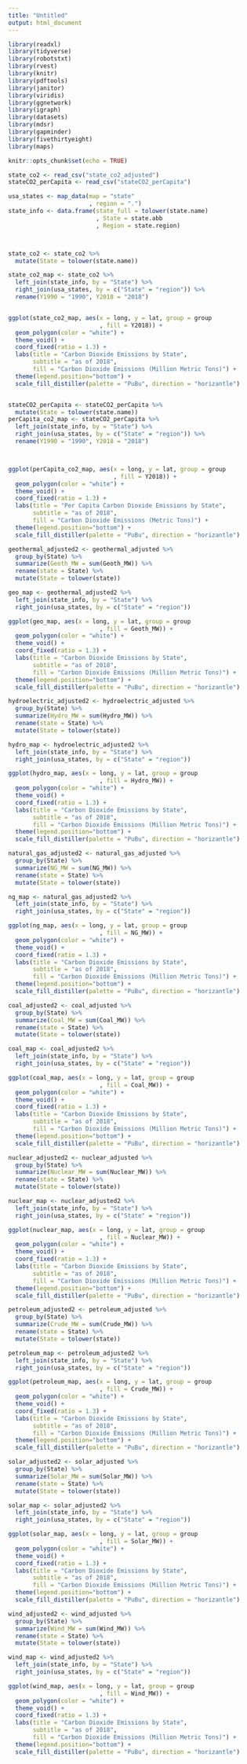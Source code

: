 ```yaml
---
title: "Untitled"
output: html_document
---
```


```r
library(readxl)
library(tidyverse)
library(robotstxt)
library(rvest)
library(knitr)
library(pdftools)
library(janitor)
library(viridis)
library(ggnetwork)
library(igraph)
library(datasets)
library(mdsr)
library(gapminder)
library(fivethirtyeight)
library(maps)

knitr::opts_chunk$set(echo = TRUE)
```

```r
state_co2 <- read_csv("state_co2_adjusted")
stateCO2_perCapita <- read_csv("stateCO2_perCapita")

usa_states <- map_data(map = "state"
                       , region = ".")
state_info <- data.frame(state_full = tolower(state.name)
                         , State = state.abb
                         , Region = state.region)



state_co2 <- state_co2 %>%
  mutate(State = tolower(state.name))

state_co2_map <- state_co2 %>%
  left_join(state_info, by = "State") %>%
  right_join(usa_states, by = c("State" = "region")) %>%
  rename(Y1990 = "1990", Y2018 = "2018") 


ggplot(state_co2_map, aes(x = long, y = lat, group = group
                          , fill = Y2018)) +
  geom_polygon(color = "white") +
  theme_void() +
  coord_fixed(ratio = 1.3) +
  labs(title = "Carbon Dioxide Emissions by State", 
       subtitle = "as of 2018",
       fill = "Carbon Dioxide Emissions (Million Metric Tons)") +
  theme(legend.position="bottom") +
  scale_fill_distiller(palette = "PuBu", direction = "horizantle")


stateCO2_perCapita <- stateCO2_perCapita %>%
  mutate(State = tolower(state.name))
perCapita_co2_map <- stateCO2_perCapita %>%
  left_join(state_info, by = "State") %>%
  right_join(usa_states, by = c("State" = "region")) %>%
  rename(Y1990 = "1990", Y2018 = "2018") 



ggplot(perCapita_co2_map, aes(x = long, y = lat, group = group
                              , fill = Y2018)) +
  geom_polygon(color = "white") +
  theme_void() +
  coord_fixed(ratio = 1.3) +
  labs(title = "Per Capita Carbon Dioxide Emissions by State",
       subtitle = "as of 2018",
       fill = "Carbon Dioxide Emissions (Metric Tons)") +
  theme(legend.position="bottom") +
  scale_fill_distiller(palette = "PuBu", direction = "horizantle")
```






```r
geothermal_adjusted2 <- geothermal_adjusted %>%
  group_by(State) %>%
  summarize(Geoth_MW = sum(Geoth_MW)) %>%
  rename(state = State) %>%
  mutate(State = tolower(state))

geo_map <- geothermal_adjusted2 %>%
  left_join(state_info, by = "State") %>%
  right_join(usa_states, by = c("State" = "region"))

ggplot(geo_map, aes(x = long, y = lat, group = group
                          , fill = Geoth_MW)) +
  geom_polygon(color = "white") +
  theme_void() +
  coord_fixed(ratio = 1.3) +
  labs(title = "Carbon Dioxide Emissions by State", 
       subtitle = "as of 2018",
       fill = "Carbon Dioxide Emissions (Million Metric Tons)") +
  theme(legend.position="bottom") +
  scale_fill_distiller(palette = "PuBu", direction = "horizantle")
```


```r
hydroelectric_adjusted2 <- hydroelectric_adjusted %>%
  group_by(State) %>%
  summarize(Hydro_MW = sum(Hydro_MW)) %>%
  rename(state = State) %>%
  mutate(State = tolower(state))

hydro_map <- hydroelectric_adjusted2 %>%
  left_join(state_info, by = "State") %>%
  right_join(usa_states, by = c("State" = "region"))

ggplot(hydro_map, aes(x = long, y = lat, group = group
                          , fill = Hydro_MW)) +
  geom_polygon(color = "white") +
  theme_void() +
  coord_fixed(ratio = 1.3) +
  labs(title = "Carbon Dioxide Emissions by State", 
       subtitle = "as of 2018",
       fill = "Carbon Dioxide Emissions (Million Metric Tons)") +
  theme(legend.position="bottom") +
  scale_fill_distiller(palette = "PuBu", direction = "horizantle")
```




```r
natural_gas_adjusted2 <- natural_gas_adjusted %>%
  group_by(State) %>%
  summarize(NG_MW = sum(NG_MW)) %>%
  rename(state = State) %>%
  mutate(State = tolower(state))

ng_map <- natural_gas_adjusted2 %>%
  left_join(state_info, by = "State") %>%
  right_join(usa_states, by = c("State" = "region"))

ggplot(ng_map, aes(x = long, y = lat, group = group
                          , fill = NG_MW)) +
  geom_polygon(color = "white") +
  theme_void() +
  coord_fixed(ratio = 1.3) +
  labs(title = "Carbon Dioxide Emissions by State", 
       subtitle = "as of 2018",
       fill = "Carbon Dioxide Emissions (Million Metric Tons)") +
  theme(legend.position="bottom") +
  scale_fill_distiller(palette = "PuBu", direction = "horizantle")
```





```r
coal_adjusted2 <- coal_adjusted %>%
  group_by(State) %>%
  summarize(Coal_MW = sum(Coal_MW)) %>%
  rename(state = State) %>%
  mutate(State = tolower(state))

coal_map <- coal_adjusted2 %>%
  left_join(state_info, by = "State") %>%
  right_join(usa_states, by = c("State" = "region"))

ggplot(coal_map, aes(x = long, y = lat, group = group
                          , fill = Coal_MW)) +
  geom_polygon(color = "white") +
  theme_void() +
  coord_fixed(ratio = 1.3) +
  labs(title = "Carbon Dioxide Emissions by State", 
       subtitle = "as of 2018",
       fill = "Carbon Dioxide Emissions (Million Metric Tons)") +
  theme(legend.position="bottom") +
  scale_fill_distiller(palette = "PuBu", direction = "horizantle")
```



```r
nuclear_adjusted2 <- nuclear_adjusted %>%
  group_by(State) %>%
  summarize(Nuclear_MW = sum(Nuclear_MW)) %>%
  rename(state = State) %>%
  mutate(State = tolower(state))

nuclear_map <- nuclear_adjusted2 %>%
  left_join(state_info, by = "State") %>%
  right_join(usa_states, by = c("State" = "region"))

ggplot(nuclear_map, aes(x = long, y = lat, group = group
                          , fill = Nuclear_MW)) +
  geom_polygon(color = "white") +
  theme_void() +
  coord_fixed(ratio = 1.3) +
  labs(title = "Carbon Dioxide Emissions by State", 
       subtitle = "as of 2018",
       fill = "Carbon Dioxide Emissions (Million Metric Tons)") +
  theme(legend.position="bottom") +
  scale_fill_distiller(palette = "PuBu", direction = "horizantle")
```
```r
petroleum_adjusted2 <- petroleum_adjusted %>%
  group_by(State) %>%
  summarize(Crude_MW = sum(Crude_MW)) %>%
  rename(state = State) %>%
  mutate(State = tolower(state))

petroleum_map <- petroleum_adjusted2 %>%
  left_join(state_info, by = "State") %>%
  right_join(usa_states, by = c("State" = "region"))

ggplot(petroleum_map, aes(x = long, y = lat, group = group
                          , fill = Crude_MW)) +
  geom_polygon(color = "white") +
  theme_void() +
  coord_fixed(ratio = 1.3) +
  labs(title = "Carbon Dioxide Emissions by State", 
       subtitle = "as of 2018",
       fill = "Carbon Dioxide Emissions (Million Metric Tons)") +
  theme(legend.position="bottom") +
  scale_fill_distiller(palette = "PuBu", direction = "horizantle")
```

```r
solar_adjusted2 <- solar_adjusted %>%
  group_by(State) %>%
  summarize(Solar_MW = sum(Solar_MW)) %>%
  rename(state = State) %>%
  mutate(State = tolower(state))

solar_map <- solar_adjusted2 %>%
  left_join(state_info, by = "State") %>%
  right_join(usa_states, by = c("State" = "region"))

ggplot(solar_map, aes(x = long, y = lat, group = group
                          , fill = Solar_MW)) +
  geom_polygon(color = "white") +
  theme_void() +
  coord_fixed(ratio = 1.3) +
  labs(title = "Carbon Dioxide Emissions by State", 
       subtitle = "as of 2018",
       fill = "Carbon Dioxide Emissions (Million Metric Tons)") +
  theme(legend.position="bottom") +
  scale_fill_distiller(palette = "PuBu", direction = "horizantle")
```

```r
wind_adjusted2 <- wind_adjusted %>%
  group_by(State) %>%
  summarize(Wind_MW = sum(Wind_MW)) %>%
  rename(state = State) %>%
  mutate(State = tolower(state))

wind_map <- wind_adjusted2 %>%
  left_join(state_info, by = "State") %>%
  right_join(usa_states, by = c("State" = "region"))

ggplot(wind_map, aes(x = long, y = lat, group = group
                          , fill = Wind_MW)) +
  geom_polygon(color = "white") +
  theme_void() +
  coord_fixed(ratio = 1.3) +
  labs(title = "Carbon Dioxide Emissions by State", 
       subtitle = "as of 2018",
       fill = "Carbon Dioxide Emissions (Million Metric Tons)") +
  theme(legend.position="bottom") +
  scale_fill_distiller(palette = "PuBu", direction = "horizantle")
```

